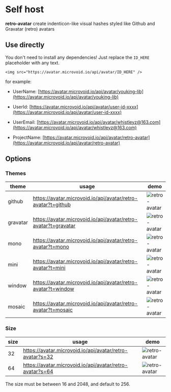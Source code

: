 # Self host

**retro-avatar** create indenticon-like visual hashes styled like Github and Gravatar (retro) avatars

## Use directly

You don't need to install any dependencies! Just replace the `ID_HERE` placeholder with any text.

```
<img src="https://avatar.microvoid.io/api/avatar/ID_HERE" />
```

for example:

- UserName: [https://avatar.microvoid.io/api/avatar/youking-lib](https://avatar.microvoid.io/api/avatar/youking-lib)

- UserId: [https://avatar.microvoid.io/api/avatar/user-id-xxxx](https://avatar.microvoid.io/api/avatar/user-id-xxxx)

- UserEmail: [https://avatar.microvoid.io/api/avatar/whistleyz@163.com](https://avatar.microvoid.io/api/avatar/whistleyz@163.com)

- ProjectName: [https://avatar.microvoid.io/api/avatar/retro-avatar](https://avatar.microvoid.io/api/avatar/retro-avatar)

## Options

### Themes

| theme | usage | demo |
| ---- | ---- | ---- |
| github | https://avatar.microvoid.io/api/avatar/retro-avatar?t=github | ![retro-avatar](https://avatar.microvoid.io/api/avatar/retro-avatar?t=github&s=32)   |
| gravatar | https://avatar.microvoid.io/api/avatar/retro-avatar?t=gravatar | ![retro-avatar](https://avatar.microvoid.io/api/avatar/retro-avatar?t=gravatar&s=32)   |
| mono | https://avatar.microvoid.io/api/avatar/retro-avatar?t=mono | ![retro-avatar](https://avatar.microvoid.io/api/avatar/retro-avatar?t=mono&s=32)   |
| mini | https://avatar.microvoid.io/api/avatar/retro-avatar?t=mini | ![retro-avatar](https://avatar.microvoid.io/api/avatar/retro-avatar?t=mini&s=32)   |
| window | https://avatar.microvoid.io/api/avatar/retro-avatar?t=window | ![retro-avatar](https://avatar.microvoid.io/api/avatar/retro-avatar?t=window&s=32)   |
| mosaic | https://avatar.microvoid.io/api/avatar/retro-avatar?t=mosaic | ![retro-avatar](https://avatar.microvoid.io/api/avatar/retro-avatar?t=mosaic&s=32)   |

### Size

| size | usage | demo |
| ---- | ---- | ---- |
| 32 | https://avatar.microvoid.io/api/avatar/retro-avatar?s=32 | ![retro-avatar](https://avatar.microvoid.io/api/avatar/retro-avatar?s=32)   |
| 64 | https://avatar.microvoid.io/api/avatar/retro-avatar?s=64 | ![retro-avatar](https://avatar.microvoid.io/api/avatar/retro-avatar?s=64)   |

The size must be between 16 and 2048, and default to 256.
